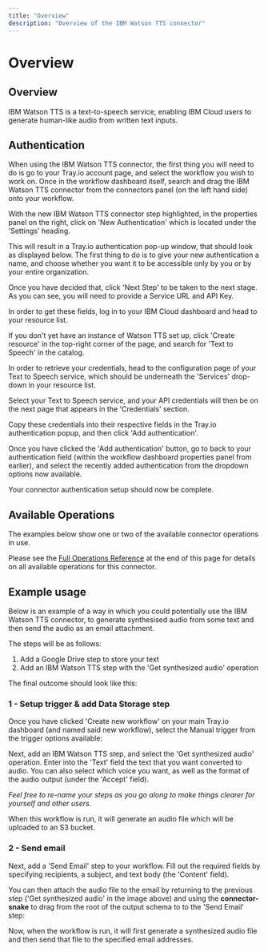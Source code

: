 ```yaml
---
title: "Overview"
description: "Overview of the IBM Watson TTS connector"
---
```


# Overview

## Overview

IBM Watson TTS is a text-to-speech service, enabling IBM Cloud users to generate human-like audio from written text inputs.

## Authentication

When using the IBM Watson TTS connector, the first thing you will need to do is go to your Tray.io account page, and select the workflow you wish to work on. Once in the workflow dashboard itself, search and drag the IBM Watson TTS connector from the connectors panel (on the left hand side) onto your workflow.

With the new IBM Watson TTS connector step highlighted, in the properties panel on the right, click on 'New Authentication' which is located under the 'Settings' heading.

This will result in a Tray.io authentication pop-up window, that should look as displayed below. The first thing to do is to give your new authentication a name, and choose whether you want it to be accessible only by you or by your entire organization.

Once you have decided that, click 'Next Step' to be taken to the next stage. As you can see, you will need to provide a Service URL and API Key.

In order to get these fields, log in to your IBM Cloud dashboard and head to your resource list.

If you don't yet have an instance of Watson TTS set up, click 'Create resource' in the top-right corner of the page, and search for 'Text to Speech' in the catalog.

In order to retrieve your credentials, head to the configuration page of your Text to Speech service, which should be underneath the 'Services' drop-down in your resource list.

Select your Text to Speech service, and your API credentials will then be on the next page that appears in the 'Credentials' section.

Copy these credentials into their respective fields in the Tray.io authentication popup, and then click 'Add authentication'.

Once you have clicked the 'Add authentication' button, go to back to your authentication field (within the workflow dashboard properties panel from earlier), and select the recently added authentication from the dropdown options now available.

Your connector authentication setup should now be complete.

## Available Operations

The examples below show one or two of the available connector operations in use.

Please see the [Full Operations Reference](#operationsFull) at the end of this page for details on all available operations for this connector.

## Example usage

Below is an example of a way in which you could potentially use the IBM Watson TTS connector, to generate synthesised audio from some text and then send the audio as an email attachment.

The steps will be as follows:

1. Add a Google Drive step to store your text
2. Add an IBM Watson TTS step with the 'Get synthesized audio' operation

The final outcome should look like this:

### 1 - Setup trigger & add Data Storage step

Once you have clicked 'Create new workflow' on your main Tray.io dashboard (and named said new workflow), select the Manual trigger from the trigger options available:

Next, add an IBM Watson TTS step, and select the 'Get synthesized audio' operation. Enter into the 'Text' field the text that you want converted to audio. You can also select which voice you want, as well as the format of the audio output (under the 'Accept' field).

*Feel free to re-name your steps as you go along to make things clearer for yourself and other users.*

When this workflow is run, it will generate an audio file which will be uploaded to an S3 bucket.

### 2 - Send email

Next, add a 'Send Email' step to your workflow. Fill out the required fields by specifying recipients, a subject, and text body (the 'Content' field).

You can then attach the audio file to the email by returning to the previous step ('Get synthesized audio' in the image above) and using the **connector-snake** to drag from the root of the output schema to to the 'Send Email' step:

Now, when the workflow is run, it will first generate a synthesized audio file and then send that file to the specified email addresses.
